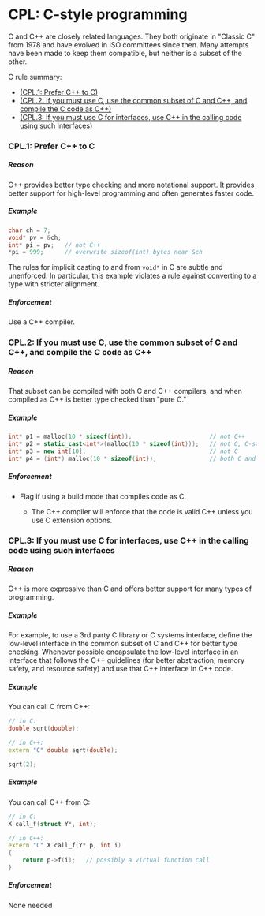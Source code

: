 # <a href="#" name="S-cpl"></a>CPL: C-style programming

C and C++ are closely related languages.
They both originate in "Classic C" from 1978 and have evolved in ISO committees since then.
Many attempts have been made to keep them compatible, but neither is a subset of the other.

C rule summary:

* [(CPL.1: Prefer C++ to C)](/cpl#Rcpl-C)
* [(CPL.2: If you must use C, use the common subset of C and C++, and compile the C code as C++)](/cpl#Rcpl-subset)
* [(CPL.3: If you must use C for interfaces, use C++ in the calling code using such interfaces)](/cpl#Rcpl-interface)

### <a href="#" name="Rcpl-C"></a>CPL.1: Prefer C++ to C

##### Reason

C++ provides better type checking and more notational support.
It provides better support for high-level programming and often generates faster code.

##### Example

```cpp
char ch = 7;
void* pv = &ch;
int* pi = pv;   // not C++
*pi = 999;      // overwrite sizeof(int) bytes near &ch
```

The rules for implicit casting to and from `void*` in C are subtle and unenforced.
In particular, this example violates a rule against converting to a type with stricter alignment.

##### Enforcement

Use a C++ compiler.

### <a href="#" name="Rcpl-subset"></a>CPL.2: If you must use C, use the common subset of C and C++, and compile the C code as C++

##### Reason

That subset can be compiled with both C and C++ compilers, and when compiled as C++ is better type checked than "pure C."

##### Example

```cpp
int* p1 = malloc(10 * sizeof(int));                      // not C++
int* p2 = static_cast<int*>(malloc(10 * sizeof(int)));   // not C, C-style C++
int* p3 = new int[10];                                   // not C
int* p4 = (int*) malloc(10 * sizeof(int));               // both C and C++
```

##### Enforcement

* Flag if using a build mode that compiles code as C.

  * The C++ compiler will enforce that the code is valid C++ unless you use C extension options.

### <a href="#" name="Rcpl-interface"></a>CPL.3: If you must use C for interfaces, use C++ in the calling code using such interfaces

##### Reason

C++ is more expressive than C and offers better support for many types of programming.

##### Example

For example, to use a 3rd party C library or C systems interface, define the low-level interface in the common subset of C and C++ for better type checking.
Whenever possible encapsulate the low-level interface in an interface that follows the C++ guidelines (for better abstraction, memory safety, and resource safety) and use that C++ interface in C++ code.

##### Example

You can call C from C++:

```cpp
// in C:
double sqrt(double);

// in C++:
extern "C" double sqrt(double);

sqrt(2);
```

##### Example

You can call C++ from C:

```cpp
// in C:
X call_f(struct Y*, int);

// in C++:
extern "C" X call_f(Y* p, int i)
{
    return p->f(i);   // possibly a virtual function call
}
```

##### Enforcement

None needed

